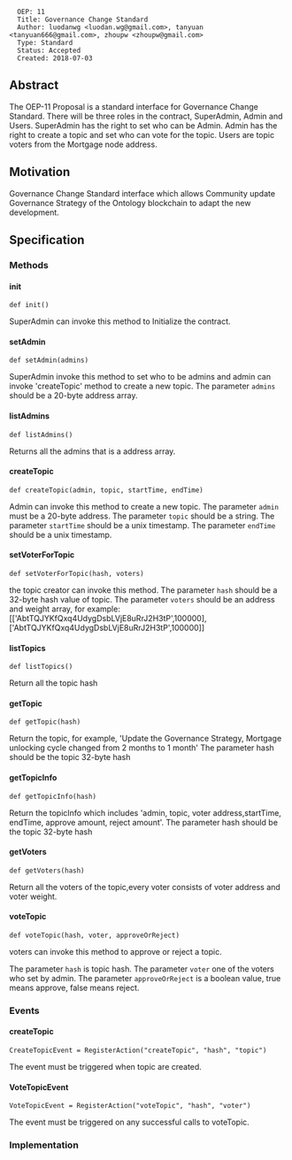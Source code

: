 <pre>
  OEP: 11
  Title: Governance Change Standard
  Author: luodanwg <luodan.wg@gmail.com>, tanyuan <tanyuan666@gmail.com>, zhoupw <zhoupw@gmail.com>
  Type: Standard
  Status: Accepted
  Created: 2018-07-03
</pre>

==Abstract==

The OEP-11 Proposal is a standard interface for Governance Change Standard. There will be three roles in the contract, SuperAdmin, Admin and Users.
SuperAdmin has the right to set who can be Admin.
Admin has the right to create a topic and set who can vote for the topic.
Users are topic voters from the Mortgage node address.


==Motivation==

Governance Change Standard interface which allows Community update Governance Strategy of the Ontology blockchain to adapt the new development.

==Specification==

===Methods===

====init====

<pre>
def init()
</pre>

SuperAdmin can invoke this method to Initialize the contract.

====setAdmin====

<pre>
def setAdmin(admins)
</pre>
SuperAdmin invoke this method to set who to be admins and admin can invoke 'createTopic' method to create a new topic.
The parameter <code>admins</code> should be a 20-byte address array.

====listAdmins====

<pre>
def listAdmins()
</pre>

Returns all the admins that is a address array.

====createTopic====

<pre>
def createTopic(admin, topic, startTime, endTime)
</pre>
Admin can invoke this method to create a new topic.
The parameter <code>admin</code> must be a 20-byte address.
The parameter <code>topic</code> should be a string.
The parameter <code>startTime</code> should be a unix timestamp.
The parameter <code>endTime</code> should be a unix timestamp.

====setVoterForTopic====

<pre>
def setVoterForTopic(hash, voters)
</pre>
the topic creator can invoke this method.
The parameter <code>hash</code> should be a 32-byte hash value of topic.
The parameter <code>voters</code> should be an address and weight array, for example: [['AbtTQJYKfQxq4UdygDsbLVjE8uRrJ2H3tP',100000],['AbtTQJYKfQxq4UdygDsbLVjE8uRrJ2H3tP',100000]]

====listTopics====

<pre>
def listTopics()
</pre>

Return all the topic hash

====getTopic====

<pre>
def getTopic(hash)

</pre>

Return the topic, for example, 'Update the Governance Strategy, Mortgage unlocking cycle changed from 2 months to 1 month'
The parameter hash should be the topic 32-byte hash

====getTopicInfo====

<pre>
def getTopicInfo(hash)
</pre>

Return the topicInfo which includes 'admin, topic, voter address,startTime, endTime, approve amount, reject amount'.
The parameter hash should be the topic 32-byte hash

====getVoters====

<pre>
def getVoters(hash)
</pre>

Return all the voters of the topic,every voter consists of voter address and voter weight.

====voteTopic====

<pre>
def voteTopic(hash, voter, approveOrReject)
</pre>

voters can invoke this method to approve or reject a topic.

The parameter <code>hash</code> is topic hash.
The parameter <code>voter</code> one of the voters who set by admin.
The parameter <code>approveOrReject</code> is a boolean value, true means approve, false means reject.

===Events===

====createTopic====

<pre>
CreateTopicEvent = RegisterAction("createTopic", "hash", "topic")
</pre>

The event must be triggered when topic are created.

====VoteTopicEvent====

<pre>
VoteTopicEvent = RegisterAction("voteTopic", "hash", "voter")
</pre>

The event must be triggered on any successful calls to voteTopic.

===Implementation===
